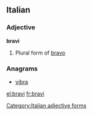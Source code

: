==Italian==

===Adjective===
'''bravi''' {{m}}

# Plural form of [[bravo]]

===Anagrams===
* [[vibra#Italian|vibra]]

[[Category:Italian adjective forms]]

[[el:bravi]]
[[fr:bravi]]